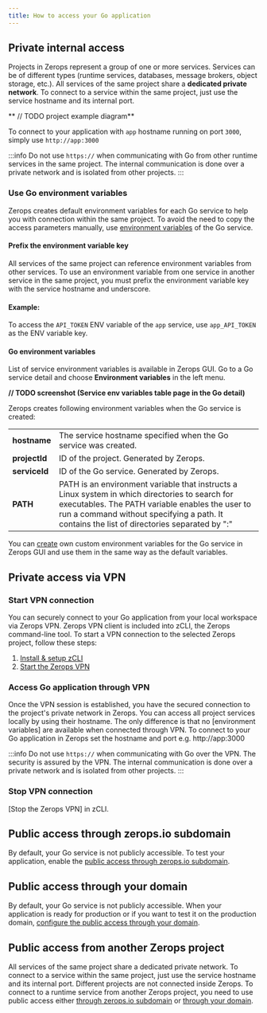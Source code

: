```yaml
---
title: How to access your Go application
---
```


## Private internal access
Projects in Zerops represent a group of one or more services.
Services can be of different types (runtime services, databases, message brokers, object storage, etc.). All services of the same project share a **dedicated private network**. To connect to a service within the same project, just use the service hostname and its internal port.

** // TODO project example diagram**

To connect to your application with `app` hostname running on port `3000`, simply use `http://app:3000`

:::info
Do not use <code>https://</code> when communicating with Go from other runtime services in the same project. The internal communication is done over a private network and is isolated from other projects.
:::

### Use Go environment variables
Zerops creates default environment variables for each Go service to help you with connection within the same project. To avoid the need to copy the access parameters manually, use [environment variables](/go/how-to/env-variables#env-variable-restrictions) of the Go service.

#### Prefix the environment variable key

All services of the same project can reference environment variables from other services. To use an environment variable from one service in another service in the same project, you must prefix the environment variable key with the service hostname and underscore.

#### Example:
To access the `API_TOKEN` ENV variable of the `app` service, use `app_API_TOKEN` as the ENV variable key.

#### Go environment variables

List of service environment variables is available in Zerops GUI. Go to a Go service detail and choose **Environment variables** in the left menu.

**// TODO screenshot (Service env variables table page in the Go detail)**

Zerops creates following environment variables when the Go service is created:

<table>
<tbody>
	<tr>
		<td><b>hostname</b></td>
        <td>The service hostname specified when the Go service was created.</td>
    </tr>
    <tr>
		<td><b>projectId</b></td>
        <td>ID of the project. Generated by Zerops.</td>
    </tr>
    <tr>
		<td><b>serviceId</b></td>
        <td>ID of the Go service. Generated by Zerops.</td>
    </tr>
    <tr>
		<td><b>PATH</b></td>
        <td>PATH is an environment variable that instructs a Linux system in which directories to search for executables. The PATH variable enables the user to run a command without specifying a path. It contains the list of directories separated by ":"</td>
    </tr>
</tbody>
</table>

You can [create](/go/how-to/env-variables#set-env-variables-in-zerops-gui) own custom environment variables for the Go service in Zerops GUI and use them in the same way as the default variables.

## Private access via VPN
### Start VPN connection
You can securely connect to your Go application from your local workspace via Zerops VPN. Zerops VPN client is included into zCLI, the Zerops command-line tool. To start a VPN connection to the selected Zerops project, follow these steps:

1. [Install & setup zCLI](/references/cli/install)
2. [Start the Zerops VPN](/references/vpn#start-the-vpn)

### Access Go application through VPN

Once the VPN session is established, you have the secured connection to the project's private network in Zerops. You can access all project services locally by using their hostname. The only difference is that no [environment variables] are available when connected through VPN. To connect to your Go application in Zerops set the hostname and port e.g. http://app:3000

:::info
Do not use <code>https://</code> when communicating with Go over the VPN. The security is assured by the VPN. The internal communication is done over a private network and is isolated from other projects.
:::

### Stop VPN connection
[Stop the Zerops VPN] in zCLI.

## Public access through zerops.io subdomain
By default, your Go service is not publicly accessible. To test your application, enable the [public access through zerops.io subdomain](/references/public-access#public-access-through-zeropsio-subdomain).

## Public access through your domain
By default, your Go service is not publicly accessible. When your application is ready for production or if you want to test it on the production domain, [configure the public access through your domain](/references/public-access#public-access-through-your-domain).

## Public access from another Zerops project
All services of the same project share a dedicated private network. To connect to a service within the same project, just use the service hostname and its internal port. Different projects are not connected inside Zerops. To connect to a runtime service from another Zerops project, you need to use public access either [through zerops.io subdomain](/references/public-access#public-access-through-zeropsio-subdomain) or [through your domain](/references/public-access#public-access-through-your-domain).









